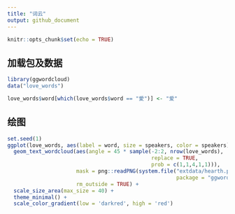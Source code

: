 ```yaml
---
title: "词云"
output: github_document
---
```


```r
knitr::opts_chunk$set(echo = TRUE)
```

## 加载包及数据

```r
library(ggwordcloud)
data("love_words")
```

```r
love_words$word[which(love_words$word == "愛")] <- "爱"
```

## 绘图

```r
set.seed(1)
ggplot(love_words, aes(label = word, size = speakers, color = speakers)) + 
  geom_text_wordcloud(aes(angle = 45 * sample(-2:2, nrow(love_words),
                                              replace = TRUE,
                                              prob = c(1,1,4,1,1))),
                      mask = png::readPNG(system.file("extdata/hearth.png",
                                                      package = "ggwordcloud", mustWork = TRUE)),
                      rm_outside = TRUE) +
  scale_size_area(max_size = 40) +
  theme_minimal() +
  scale_color_gradient(low = 'darkred', high = 'red')
```

